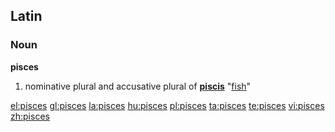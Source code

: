 {{see|Pisces}}
==Latin==
===Noun===
'''pisces''' {{m}}

#nominative plural and accusative plural of '''[[piscis]]''' "[[fish]]"

[[el:pisces]]
[[gl:pisces]]
[[la:pisces]]
[[hu:pisces]]
[[pl:pisces]]
[[ta:pisces]]
[[te:pisces]]
[[vi:pisces]]
[[zh:pisces]]